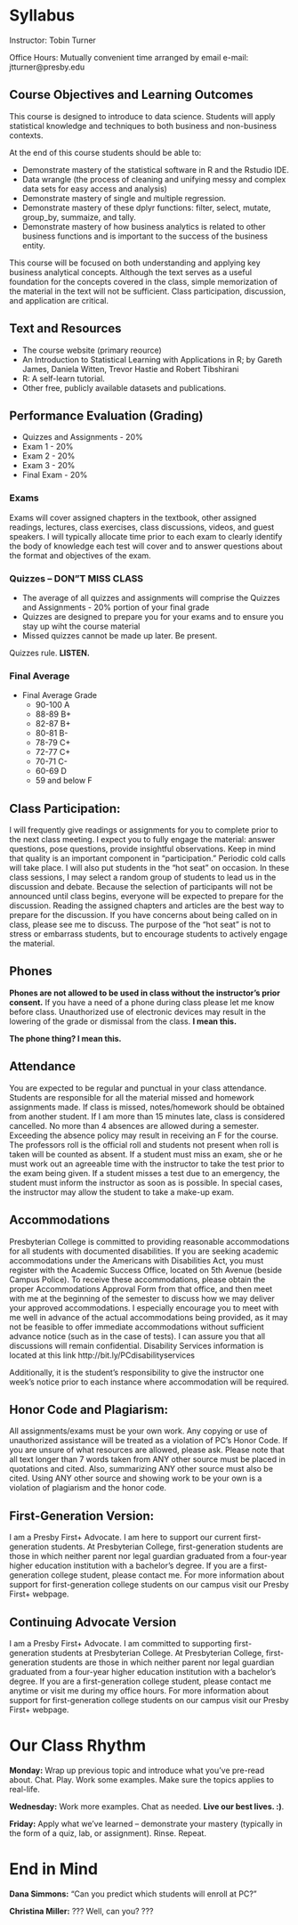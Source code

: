 # Syllabus

Instructor: Tobin Turner

Office Hours: Mutually convenient time arranged by email e-mail: jtturner@presby.edu

## Course Objectives and Learning Outcomes

This course is designed to introduce to data science.  Students will apply statistical knowledge and techniques to both business and non-business contexts. 

At the end of this course students should be able to:

- Demonstrate mastery of the statistical software in R and the Rstudio IDE.
- Data wrangle (the process of cleaning and unifying messy and complex data sets for easy access and analysis)
- Demonstrate mastery of single and multiple regression.
- Demonstrate mastery of these dplyr functions: filter, select, mutate, group_by, summaize, and tally.
- Demonstrate mastery of how business analytics is related to other business functions and is important to the success of the business entity.

This course will be focused on both understanding and applying key business analytical concepts. Although the text serves as a useful foundation for the concepts covered in the class, simple memorization of the material in the text will not be sufficient. Class participation, discussion, and application are critical.

## Text and Resources

- The course website (primary reource)
- An Introduction to Statistical Learning with Applications in R; by Gareth James, Daniela Witten, Trevor Hastie and Robert Tibshirani
- R: A self-learn tutorial.
- Other free, publicly available datasets and publications.

## Performance Evaluation (Grading)

- Quizzes and Assignments - 20%
- Exam 1 - 20%
- Exam 2 - 20%
- Exam 3 - 20%
- Final Exam - 20%

### Exams

Exams will cover assigned chapters in the textbook, other assigned readings, lectures, class exercises, class discussions, videos, and guest speakers. I will typically allocate time prior to each exam to clearly identify the body of knowledge each test will cover and to answer questions about the format and objectives of the exam.


### Quizzes -- **DON"T MISS CLASS**
- The average of all quizzes and assignments will comprise the Quizzes and Assignments - 20% portion of your final grade
- Quizzes are designed to prepare you for your exams and to ensure you stay up wiht the course material
- Missed quizzes cannot be made up later.  Be present.  

Quizzes rule.  **LISTEN.**

### Final Average

- Final Average	Grade
  - 90-100	A
  - 88-89	B+
  - 82-87	B+
  - 80-81	B-
  - 78-79	C+
  - 72-77	C+
  - 70-71	C-
  - 60-69	D
  - 59 and below	F

## Class Participation:

I will frequently give readings or assignments for you to complete prior to the next class meeting. I expect you to fully engage the material: answer questions, pose questions, provide insightful observations. Keep in mind that quality is an important component in “participation.” Periodic cold calls will take place. I will also put students in the “hot seat” on occasion. In these class sessions, I may select a random group of students to lead us in the discussion and debate. Because the selection of participants will not be announced until class begins, everyone will be expected to prepare for the discussion. Reading the assigned chapters and articles are the best way to prepare for the discussion. If you have concerns about being called on in class, please see me to discuss. The purpose of the “hot seat” is not to stress or embarrass students, but to encourage students to actively engage the material.

## Phones

**Phones are not allowed to be used in class without the instructor’s prior consent.** If you have a need of a phone during class please let me know before class. Unauthorized use of electronic devices may result in the lowering of the grade or dismissal from the class.  **I mean this.**

::: {.rmdimportant}

**The phone thing?  I mean this.**

:::


## Attendance

You are expected to be regular and punctual in your class attendance. Students are responsible for all the material missed and homework assignments made. If class is missed, notes/homework should be obtained from another student. If I am more than 15 minutes late, class is considered cancelled. No more than 4 absences are allowed during a semester. Exceeding the absence policy may result in receiving an F for the course. The professors roll is the official roll and students not present when roll is taken will be counted as absent. If a student must miss an exam, she or he must work out an agreeable time with the instructor to take the test prior to the exam being given. If a student misses a test due to an emergency, the student must inform the instructor as soon as is possible. In special cases, the instructor may allow the student to take a make-up exam.

## Accommodations

Presbyterian College is committed to providing reasonable accommodations for all students with documented disabilities. If you are seeking academic accommodations under the Americans with Disabilities Act, you must register with the Academic Success Office, located on 5th Avenue (beside Campus Police). To receive these accommodations, please obtain the proper Accommodations Approval Form from that office, and then meet with me at the beginning of the semester to discuss how we may deliver your approved accommodations. I especially encourage you to meet with me well in advance of the actual accommodations being provided, as it may not be feasible to offer immediate accommodations without sufficient advance notice (such as in the case of tests). I can assure you that all discussions will remain confidential. Disability Services information is located at this link http://bit.ly/PCdisabilityservices


Additionally, it is the student’s responsibility to give the instructor one week’s notice prior to each instance where accommodation will be required.

## Honor Code and Plagiarism:

All assignments/exams must be your own work. Any copying or use of unauthorized assistance will be treated as a violation of PC’s Honor Code. If you are unsure of what resources are allowed, please ask. Please note that all text longer than 7 words taken from ANY other source must be placed in quotations and cited. Also, summarizing ANY other source must also be cited. Using ANY other source and showing work to be your own is a violation of plagiarism and the honor code.

## First-Generation Version:

I am a Presby First+ Advocate. I am here to support our current first-generation students. At Presbyterian College, first-generation students are those in which neither parent nor legal guardian graduated from a four-year higher education institution with a bachelor's degree. If you are a first-generation college student, please contact me. For more information about support for first-generation college students on our campus visit our Presby First+ webpage.

## Continuing Advocate Version

I am a Presby First+ Advocate. I am committed to supporting first-generation students at Presbyterian College. At Presbyterian College, first-generation students are those in which neither parent nor legal guardian graduated from a four-year higher education institution with a bachelor's degree. If you are a first-generation college student, please contact me anytime or visit me during my office hours. For more information about support for first-generation college students on our campus visit our Presby First+ webpage.




# Our Class Rhythm

::: {.rmdimportant}

**Monday:** Wrap up previous topic and introduce what you've pre-read about.  Chat.  Play.  Work some examples.  Make sure the topics applies to real-life.

**Wednesday:**  Work more examples.  Chat as needed.  **Live our best lives.  :)**.  

**Friday:** Apply what we've learned -- demonstrate your mastery (typically in the form of a quiz, lab, or assignment).  Rinse.  Repeat.

:::


# End in Mind

::: {.rmdimportant}

**Dana Simmons:** "Can you predict which students will enroll at PC?"

**Christina Miller:** ??? Well, can you? ???

:::

